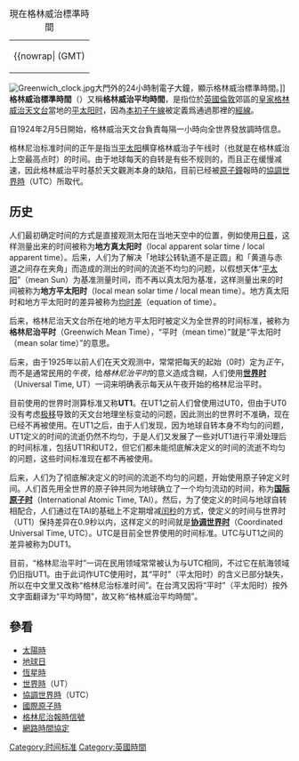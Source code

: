 {{unreferenced|time=2013-11-02T00:14:14+00:00}}
{{noteTA
| G1 = 英國地名
| 1 = zh-hans:协调世界时; zh-tw:世界協調時間; zh-hk:協調世界時;
}}
{| class="wikitable" style="float: right;"
|+現在格林威治標準時間
|{{nowrap|{{FULLDATE|type=long}} (GMT) 
<span class="plainlinks" id="purgelink">{{nowrap|[{{fullurl:{{FULLPAGENAME}}|action=purge}} 立即更新時間]}}</span>
|}
{{各地中文名
|zh-cn=格林尼治标准时间
|zh-hk=格林威治標準時間
|zh-tw=格林威治標準時間
}}
{{redirect2|GMT|繪圖軟體|通用製圖工具}}
[[File:Greenwich_clock.jpg|thumb]]大門外的24小時制電子大鐘，顯示格林威治標準時間。]]
'''格林威治標準時間'''（{{lang-en|'''G'''reenwich '''M'''ean '''T'''ime，'''GMT'''}}）又稱'''格林威治平均時間'''，是指位於[[英國|英國]][[倫敦|倫敦]]郊區的[[格林尼治天文台|皇家格林威治天文台]]當地的[[平太阳|平太阳时]]，因為[[本初子午線|本初子午線]]被定義爲通過那裡的[[經線|經線]]。

自1924年2月5日開始，格林威治天文台負責每隔一小時向全世界發放調時信息。

格林尼治标准时间的正午是指当[[平太阳|平太阳]]横穿格林威治子午线时（也就是在格林威治上空最高点时）的时间。由于地球每天的自转是有些不规则的，而且正在缓慢减速，因此格林威治平时基於天文觀測本身的缺陷，目前已经被[[原子鐘|原子鐘]]報時的[[協調世界時|協調世界時]]（UTC）所取代。

== 历史 ==
人们最初确定时间的方式是直接观测太阳在当地天空中的位置，例如使用[[日晷|日晷]]，这样测量出来的时间被称为'''地方真太阳时'''（local apparent solar time / local apparent time）。后来，人们为了解决「地球公转轨道不是正圆」和「黄道与赤道之间存在夹角」而造成的测出的时间的流逝不均匀的问题，以假想天体“[[平太阳|平太阳]]”（mean Sun）为基准测量时间，而不再以真太阳为基准，这样测量出来的时间被称为'''地方平太阳时'''（local mean solar time / local mean time）。地方真太阳时和地方平太阳时的差异被称为[[均时差|均时差]]（equation of time）。

后来，格林尼治天文台所在地的地方平太阳时被定义为全世界的时间标准，被称为'''格林尼治平时'''（Greenwich Mean Time），“平时（mean time）”就是“平太阳时（mean solar time）”的意思。

后来，由于1925年以前人们在天文观测中，常常把每天的起始（0时）定为''正午''，而不是通常民用的''午夜''，给''格林尼治平时''的意义造成含糊，人们使用'''[[世界时|世界时]]'''（Universal Time, UT）一词来明确表示每天从午夜开始的格林尼治平时。

目前使用的世界时测算标准又称'''UT1'''。在UT1之前人们曾使用过UT0，但由于UT0没有考虑[[极移|极移]]导致的天文台地理坐标变动的问题，因此测出的世界时不准确，现在已经不再被使用。在UT1之后，由于人们发现，因为地球自转本身不均匀的问题，UT1定义的时间的流逝仍然不均匀，于是人们又发展了一些对UT1进行平滑处理后的时间标准，包括UT1R和UT2，但它们都未能彻底解决定义的时间的流逝不均匀的问题，这些时间标准现在都不再被使用。

后来，人们为了彻底解决定义的时间的流逝不均匀的问题，开始使用原子钟定义时间。人们首先用全世界的原子钟共同为地球确立了一个均匀流动的时间，称为'''[[国际原子时|国际原子时]]'''（International Atomic Time, TAI）。然后，为了使定义的时间与地球自转相配合，人们通过在TAI的基础上不定期增减[[闰秒|闰秒]]的方式，使定义的时间与世界时（UT1）保持差异在0.9秒以内，这样定义的时间就是'''[[协调世界时|协调世界时]]'''（Coordinated Universal Time, UTC）。UTC是目前全世界使用的时间标准。UTC与UT1之间的差异被称为DUT1。

目前，“格林尼治平时”一词在民用领域常常被认为与UTC相同，不过它在航海领域仍旧指UT1。由于此词作UTC使用时，其“平时”（平太阳时）的含义已部分缺失，所以在中文里又改称“格林尼治标准时间”。在台湾又因将“平时”（平太阳时）按外文字面翻译为“平均時間”，故又称“格林威治平均時間”。

== 參看 ==
* [[太陽日|太陽時]]
* [[地球日|地球日]]
* [[恆星時|恆星時]]
* [[世界時|世界時]]（UT）
* [[協調世界時|協調世界時]]（UTC）
* [[國際原子時|國際原子時]]
* [[格林尼治報時信號|格林尼治報時信號]]
* [[網路時間協定|網路時間協定]]

{{時間}}

{{DEFAULTSORT:Greenwich Mean Time}}
[[Category:时间标准|Category:时间标准]]
[[Category:英國時間|Category:英國時間]]